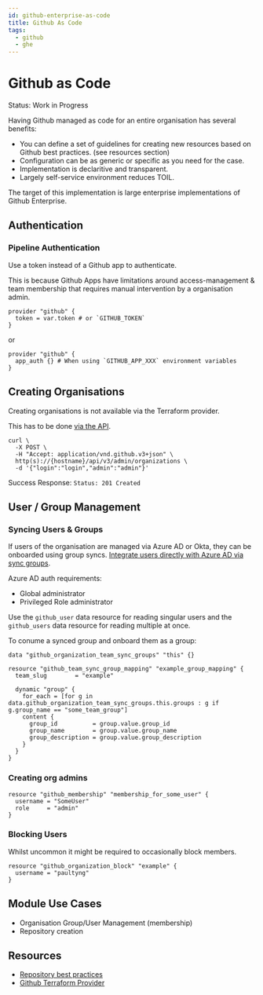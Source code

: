 ---
id: github-enterprise-as-code
title: Github As Code
tags:
  - github
  - ghe
---

# Github as Code

Status: Work in Progress

Having Github managed as code for an entire organisation has several benefits:

* You can define a set of guidelines for creating new resources based on Github best practices. (see resources section)
* Configuration can be as generic or specific as you need for the case.
* Implementation is declaritive and transparent.
* Largely self-service environment reduces TOIL.

The target of this implementation is large enterprise implementations of Github Enterprise.

## Authentication

### Pipeline Authentication
Use a token instead of a Github app to authenticate.

This is because Github Apps have limitations around access-management & team membership that requires manual intervention by a organisation admin.

```
provider "github" {
  token = var.token # or `GITHUB_TOKEN`
}
```

or

```
provider "github" {
  app_auth {} # When using `GITHUB_APP_XXX` environment variables
}
```

## Creating Organisations

Creating organisations is not available via the Terraform provider.

This has to be done [via the API](https://docs.github.com/en/enterprise-server@3.0/rest/reference/enterprise-admin#create-an-organization).

```
curl \
  -X POST \
  -H "Accept: application/vnd.github.v3+json" \
  http(s)://{hostname}/api/v3/admin/organizations \
  -d '{"login":"login","admin":"admin"}'
```

Success Response: `Status: 201 Created`

## User / Group Management


### Syncing Users & Groups

If users of the organisation are managed via Azure AD or Okta, they can be onboarded using group syncs.
[Integrate users directly with Azure AD via sync groups](https://registry.terraform.io/providers/integrations/github/latest/docs/resources/team_sync_group_mapping).

Azure AD auth requirements:
	
* Global administrator
* Privileged Role administrator

Use the `github_user` data resource for reading singular users and the `github_users` data resource for reading multiple at once.

To conume a synced group and onboard them as a group:

```
data "github_organization_team_sync_groups" "this" {}

resource "github_team_sync_group_mapping" "example_group_mapping" {
  team_slug        = "example"

  dynamic "group" {
    for_each = [for g in data.github_organization_team_sync_groups.this.groups : g if g.group_name == "some_team_group"]
    content {
      group_id          = group.value.group_id
      group_name        = group.value.group_name
      group_description = group.value.group_description
    }
  }
}

```

### Creating org admins

```
resource "github_membership" "membership_for_some_user" {
  username = "SomeUser"
  role     = "admin"
}
```

### Blocking Users

Whilst uncommon it might be required to occasionally block members.

```
resource "github_organization_block" "example" {
  username = "paultyng"
}
```

## Module Use Cases

* Organisation Group/User Management (membership)
* Repository creation

## Resources

* [Repository best practices](../notes/tech/github-repo-best-practices.md)
* [Github Terraform Provider](https://registry.terraform.io/providers/integrations/github/latest/docs)
